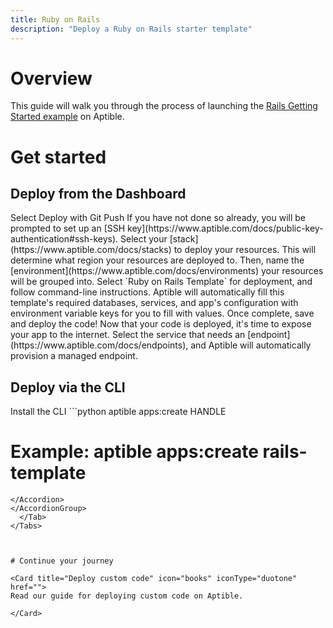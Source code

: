 ```yaml
---
title: Ruby on Rails
description: "Deploy a Ruby on Rails starter template"
---
```


<CardGroup cols={2}>
  <Card title="GitHub Repo" icon="github"
    href="https://github.com/aptible/template-rails">
  </Card>
  <Card title="View Example" icon="browser" href="https://app-52710.on-aptible.com/">
    
  </Card>
</CardGroup>


# Overview

This guide will walk you through the process of launching the [Rails Getting Started example](https://guides.rubyonrails.org/v4.2.7/getting_started.html) on Aptible.

# Get started

## Deploy from the Dashboard
<Tabs>
  <Tab title="Deploy with Git Push">
  <AccordionGroup>
    <Accordion title="Deploy with Git Push">
    Select Deploy with Git Push
    </Accordion>
    <Accordion title="Add an SSH key">
    If you have not done so already, you will be prompted to set up an [SSH key](https://www.aptible.com/docs/public-key-authentication#ssh-keys).
    </Accordion>
    <Accordion title="Configure Environment">
    Select your [stack](https://www.aptible.com/docs/stacks) to deploy your resources. This will determine what region your resources are deployed to. Then, name the [environment](https://www.aptible.com/docs/environments) your resources will be grouped into.
    </Accordion>
    <Accordion title="Prepare the template">
    Select `Ruby on Rails Template` for deployment, and follow command-line instructions.
    </Accordion>
    <Accordion title="Fill environment variables">
    Aptible will automatically fill this template's required databases, services, and app's configuration with environment variable keys for you to fill with values. Once complete, save and deploy the code!
    </Accordion>
    <Accordion title="View logs in real time">
    </Accordion>
    <Accordion title="Expose your app to the internet">
    Now that your code is deployed, it's time to expose your app to the internet. Select the service that needs an [endpoint](https://www.aptible.com/docs/endpoints), and Aptible will automatically provision a managed endpoint.
    </Accordion>
    <Accordion title="View your deployed app 🎉">
    </Accordion>
  </AccordionGroup>
  </Tab>
  <Tab title ="Deploy from GitHub">
  </Tab>
  </Tabs>

  ## Deploy via the CLI
  <Tabs>
  <Tab title="Deploy with Git Push">
  <AccordionGroup>
   <Accordion title="Install the Aptible CLI">
   Install the CLI
    </Accordion>

<Accordion title="Create an app">
```python
  aptible apps:create HANDLE

  # Example: aptible apps:create rails-template
```
</Accordion>
</AccordionGroup>
  </Tab>
</Tabs>



# Continue your journey

<Card title="Deploy custom code" icon="books" iconType="duotone" href="">
Read our guide for deploying custom code on Aptible.

</Card>